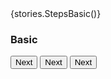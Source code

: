 
<Meta title="Form/Steps" />

<Preview withToolbar>
  <Story name="Field Basic">{stories.StepsBasic()}</Story>
</Preview>

### Basic
<Preview>
  <Form>
    <Box
      bg="secondary"
      p={[20,0]}
    >
      <FormGroupNav />
    </Box>
    <FormGroup name="General Info">
      <FormInputField
        disabled={false}
        label="Field 1"
        mb={15}
        measure="md"
        name="field1"
        placeholder="Enter"
        required={false}
        type="text"
      />
      <Box align="right">
        <Button
          color="primary"
          measure="md"
          type="button"
          uppercase
          variant="solid"
        >
          Next
        </Button>
      </Box>
    </FormGroup>
    <FormGroup
      defaultActive
      name="Details & Features"
    >
      <FormInputField
        disabled={false}
        label="Field 2"
        mb={15}
        measure="md"
        name="field2"
        placeholder="Enter"
        required={false}
        type="text"
      />
      <Box align="right">
        <Button
          color="primary"
          measure="md"
          type="button"
          uppercase
          variant="solid"
        >
          Next
        </Button>
      </Box>
    </FormGroup>
    <FormGroup name="Upload Images">
        <FormInputField
          disabled={false}
          label="Field 3"
          mb={15}
          measure="md"
          name="field3"
          placeholder="Enter"
          required={false}
          type="text"
        />
        <Box align="right">
          <Button
            color="primary"
            measure="md"
            type="button"
            uppercase
            variant="solid"
          >
            Next
          </Button>
        </Box>
      </FormGroup>
  </Form>
</Preview>
